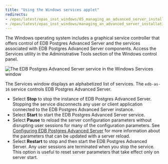 ```yaml
---
title: "Using the Windows services applet"
redirects:
- /epas/latest/epas_inst_windows/05_managing_an_advanced_server_installation/01_using_the_windows_services_applet/
- /epas/latest/epas_inst_windows/managing_an_advanced_server_installation/using_the_windows_services_applet/
---
```


<div id="using_the_windows_services_applet" class="registered_link"></div>

The Windows operating system includes a graphical service controller that offers control of EDB Postgres Advanced Server and the services associated with EDB Postgres Advanced Server components. Access the Services utility in the Administrative Tools section of the Windows control panel.

![The EDB Postgres Advanced Server service in the Windows Services window](../../../images/advanced_server_services.png)

The Services window displays an alphabetized list of services. The `edb-as-16` service controls EDB Postgres Advanced Server.

-   Select **Stop** to stop the instance of EDB Postgres Advanced Server. Stopping the service disconnects any user or client application connected to the EDB Postgres Advanced Server instance.
-   Select **Start** to start the EDB Postgres Advanced Server service.
-   Select **Pause**  to reload the server configuration parameters without disrupting user sessions for many of the configuration parameters. See [Configuring EDB Postgres Advanced Server](configuring_epas/) for more information about the parameters that can be updated with a server reload.
-   Select **Restart** to stop and then start the EDB Postgres Advanced Server. Any user sessions are terminated when you stop the service. This option is useful to reset server parameters that take effect only on server start.
